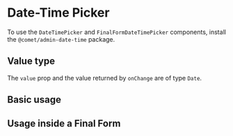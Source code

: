 

<Meta of={DateTimePickerStories} />

# Date-Time Picker

To use the `DateTimePicker` and `FinalFormDateTimePicker` components, install the `@comet/admin-date-time` package.

## Value type

The `value` prop and the value returned by `onChange` are of type `Date`.

<DatePickerLocalisation />

## Basic usage

<Canvas of={DateTimePickerStories.Basic} />

## Usage inside a Final Form

<Canvas of={DateTimePickerStories.FinalForm} />
